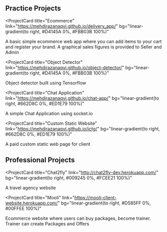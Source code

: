## Practice Projects

<ProjectCard
  title="Ecommerce"
  link="https://mehdirazanaqvi.github.io/delivery_app/"
  bg="linear-gradient(to right, #D4145A 0%, #FBB03B 100%)"
>
 
A basic simple ecommerce web app where you can add items to your cart and register your brand. A graphical sales figures is provided to Seller and Admin 

</ProjectCard>



<ProjectCard
  title="Object Detector"
  link="https://mehdirazanaqvi.github.io/object-detector/"
  bg="linear-gradient(to right, #D4145A 0%, #FBB03B 100%)"
>
 
Object detector built using Tensorflow

</ProjectCard>

<ProjectCard
  title="Chat Application"
  link="https://mehdirazanaqvi.github.io/chat-app/"
  bg="linear-gradient(to right, #662D8C 0%, #ED1E79 100%)"
>

  A simple Chat Application using socket.io
</ProjectCard>

<ProjectCard
  title="Custom Static Website"
  link="https://mehdirazanaqvi.github.io/ictg/"
  bg="linear-gradient(to right, #662D8C 0%, #ED1E79 100%)"
>

  A paid custom static web page for client
</ProjectCard>

## Professional Projects

<ProjectCard
  title="Chat2fly"
  link="http://chat2fly-dev.herokuapp.com/"
  bg="linear-gradient(to right, #009245 0%, #FCEE21 100%)"
>
  A travel agency website
</ProjectCard>

<ProjectCard
  title="Mooli"
  link="https://mooli-client-website.herokuapp.com/"
  bg="linear-gradient(to right, #D585FF 0%, #00FFEE 100%)"
>
  Ecommerce website where users can buy packages, become trainer. Trainer can create Packages and Offers
</ProjectCard>
